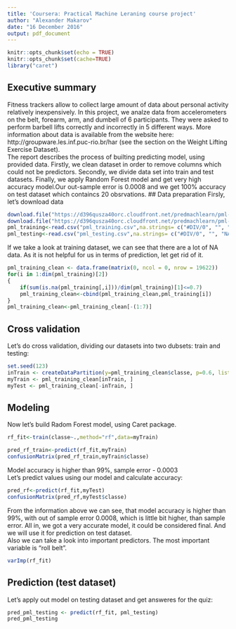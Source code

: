 ```yaml
---
title: 'Coursera: Practical Machine Leraning course project'
author: "Alexander Makarov"
date: "16 December 2016"
output: pdf_document
---
```


```r
knitr::opts_chunk$set(echo = TRUE)
knitr::opts_chunk$set(cache=TRUE)
library("caret")
```
## Executive summary
Fitness trackers allow to collect large amount of data about personal activity relatively inexpensively. In this project, we analze data from accelerometers on the belt, forearm, arm, and dumbell of 6 participants. They were asked to perform barbell lifts correctly and incorrectly in 5 different ways. More information about data is available from the website here: http://groupware.les.inf.puc-rio.br/har (see the section on the Weight Lifting Exercise Dataset).  
The report describes the process of builting predicting model, using provided data. Firstly, we clean dataset in order to remove columns which could not be predictors. Secondly, we divide data set into train and test datasets. Finally, we apply Random Forest model and get very high accuracy model.Our out-sample error is  0.0008 and we get 100% accuracy on test dataset which containcs 20 obsrvations.
## Data preparation
Firsly, let's download data
```r
download.file("https://d396qusza40orc.cloudfront.net/predmachlearn/pml-training.csv","pml_training.csv")
download.file("https://d396qusza40orc.cloudfront.net/predmachlearn/pml-testing.csv","pml_testing.csv")
pml_training<-read.csv("pml_training.csv",na.strings= c("#DIV/0", "", "NA"))
pml_testing<-read.csv("pml_testing.csv",na.strings= c("#DIV/0", "", "NA"))
```
If we take a look at training dataset, we can see that there are a lot of NA data. As it is not helpful for us in terms of prediction, let get rid of it.
```r
pml_training_clean <- data.frame(matrix(0, ncol = 0, nrow = 19622))
for(i in 1:dim(pml_training)[2]) 
{
    if(sum(is.na(pml_training[,i]))/dim(pml_training)[1]<=0.7)
    pml_training_clean<-cbind(pml_training_clean,pml_training[i])
}
pml_training_clean<-pml_training_clean[-(1:7)]
```
## Cross validation
Let's do cross validation, dividing our datasets into two dubsets: train and testing:

```r
set.seed(123)
inTrain <- createDataPartition(y=pml_training_clean$classe, p=0.6, list=FALSE)
myTrain <- pml_training_clean[inTrain, ]
myTest <- pml_training_clean[-inTrain, ]
```
## Modeling
Now let's build Radom Forest model, using Caret package.

```r
rf_fit<-train(classe~.,method="rf",data=myTrain)
```

```r
pred_rf_train<-predict(rf_fit,myTrain)
confusionMatrix(pred_rf_train,myTrain$classe)
```
Model accuracy is higher than 99%, sample error - 0.0003  
Let's predict values using our model and calculate accuracy:

```r
pred_rf<-predict(rf_fit,myTest)
confusionMatrix(pred_rf,myTest$classe)
```
From the information above we can see, that model accuracy is higher than 99%, with out of sample error 0.0008, which is little bit higher, than sample error. All in, we got a very accurate model, it could be considered final. And we will use it for prediction on test dataset.  
Also we can take a look into important predictors. The most important variable is "roll belt". 

```r
varImp(rf_fit)
```
## Prediction (test dataset)
Let's apply out model on testing dataset and get answeres for the quiz:

```r
pred_pml_testing <- predict(rf_fit, pml_testing)
pred_pml_testing
```
